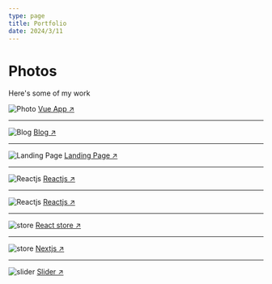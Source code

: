 ```yaml
---
type: page
title: Portfolio
date: 2024/3/11
---
```


# Photos

Here's some of my work


<Image
  src="/images/visos.png"
  alt="Photo"
  width={1125}
  height={750}
  priority
  className="next-image"
/>
[Vue App ↗ ](https://visosbeautysalon.com/)

---
<Image
  src="/images/blog.png"
  alt="Blog"
  width={1125}
  height={750}
  priority
  className="next-image"
/>
[Blog ↗ ](https://a-sanchez-s.vercel.app/)

---
<Image
  src="/images/asanchexs.png"
  alt="Landing Page"
  width={1125}
  height={750}
  priority
  className="next-image"
/>
[Landing Page ↗ ](https://tarot-asanchexs.vercel.app/)

---
<Image
  src="/images/resort.png"
  alt="Reactjs"
  width={1125}
  height={750}
  priority
  className="next-image"
/>
[Reactjs ↗ ](https://react-resort-miguel.netlify.app/)

---
<Image
  src="/images/recipes.png"
  alt="Reactjs"
  width={1125}
  height={750}
  priority
  className="next-image"
/>
[Reactjs ↗ ](https://miguel-cooking-recipes.netlify.app/)

---
<Image
  src="/images/store.png"
  alt="store"
  width={1125}
  height={750}
  priority
  className="next-image"
/>
[React store ↗ ](https://react-phone-store-ecommerce-miguel.netlify.app/)

---
<Image
  src="/images/next.png"
  alt="store"
  width={1125}
  height={750}
  priority
  className="next-image"
/>
[Nextjs ↗ ](https://efata.netlify.app/)

---
<Image
  src="/images/slider.png"
  alt="slider"
  width={1125}
  height={750}
  priority
  className="next-image"
/>
[Slider ↗ ](https://pureinspiration.netlify.app/)


